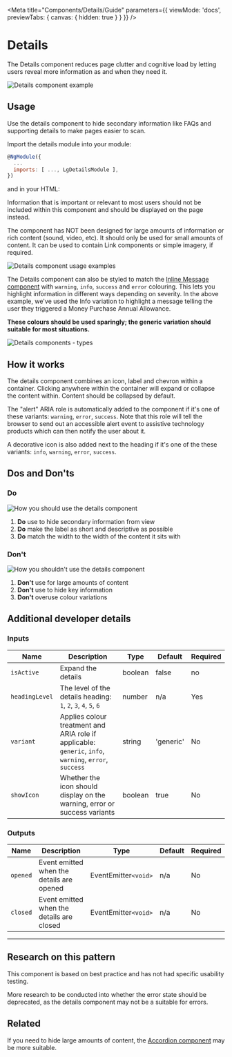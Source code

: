 
<Meta title="Components/Details/Guide" parameters={{ viewMode: 'docs', previewTabs: { canvas: { hidden: true } } }} />

# Details

<p class="standfirst">The Details component reduces page clutter and cognitive load by letting users reveal more information as and when they need it.</p>

![Details component example](docs/details/example.png)

## Usage

Use the details component to hide secondary information like FAQs and supporting details to make pages easier to scan.

Import the details module into your module:

```js
@NgModule({
  ...
  imports: [ ..., LgDetailsModule ],
})
```

and in your HTML:

<Source id="components-details-examples--standard-details"></Source>

Information that is important or relevant to most users should not be included within this component and should be displayed on the page instead.

The component has NOT been designed for large amounts of information or rich content (sound, video, etc). It should only be used for small amounts of content. It can be used to contain Link components or simple imagery, if required.

![Details component usage examples](docs/details/usage.png)



The Details component can also be styled to match the [Inline Message component](./?path=/docs/components-inline-message-alert-guide--page) with `warning`, `info`, `success` and `error` colouring. This lets you highlight information in different ways depending on severity. In the above example, we've used the Info variation to highlight a message telling the user they triggered a Money Purchase Annual Allowance.

**These colours should be used sparingly; the generic variation should suitable for most situations.**

![Details components - types](docs/details/types.png)


## How it works

The details component combines an icon, label and chevron within a container. Clicking anywhere within the container will expand or collapse the content within. Content should be collapsed by default.

The "alert" ARIA role is automatically added to the component if it's one of these variants: `warning`, `error`, `success`. Note that this role will tell the browser to send out an accessible alert event to assistive technology products which can then notify the user about it.

A decorative icon is also added next to the heading if it's one of the these variants: `info`, `warning`, `error`, `success`.

## Dos and Don'ts

### Do

![How you should use the details component](docs/details/do.png)

1. **Do** use to hide secondary information from view
2. **Do** make the label as short and descriptive as possible
3. **Do** match the width to the width of the content it sits with

###  Don't

![How you shouldn't use the details component](docs/details/dont.png)

1. **Don't** use for large amounts of content
2. **Don't** use to hide key information
3. **Don't** overuse colour variations

## Additional developer details

### Inputs

| Name             | Description                                                  | Type    | Default   | Required |
| ---------------- | ------------------------------------------------------------ | ------- | --------- | -------- |
| ``isActive``     | Expand the details                                           | boolean | false     | no       |
| ``headingLevel`` | The level of the details heading: ``1``, ``2``, ``3``, ``4``, ``5``, ``6`` | number  | n/a       | Yes      |
| ``variant``      | Applies colour treatment and ARIA role if applicable: ``generic``, ``info``, ``warning``, ``error``, ``success`` | string  | 'generic' | No       |
| ``showIcon``     | Whether the icon should display on the warning, error or success variants | boolean | true      | No       |

### Outputs

| Name       | Description                               | Type               | Default | Required |
| ---------- | ----------------------------------------- | ------------------ | ------- | -------- |
| ``opened`` | Event emitted when the details are opened | EventEmitter`<void>` | n/a     | No       |
| ``closed`` | Event emitted when the details are closed | EventEmitter`<void>` | n/a     | No       |

------

## Research on this pattern

This component is based on best practice and has not had specific usability testing.

More research to be conducted into whether the error state should be deprecated, as the details component may not be a suitable for errors.

## Related

If you need to hide large amounts of content, the [Accordion component](./?path=/docs/components-accordion-guide--page) may be more suitable.

<Feedback />
